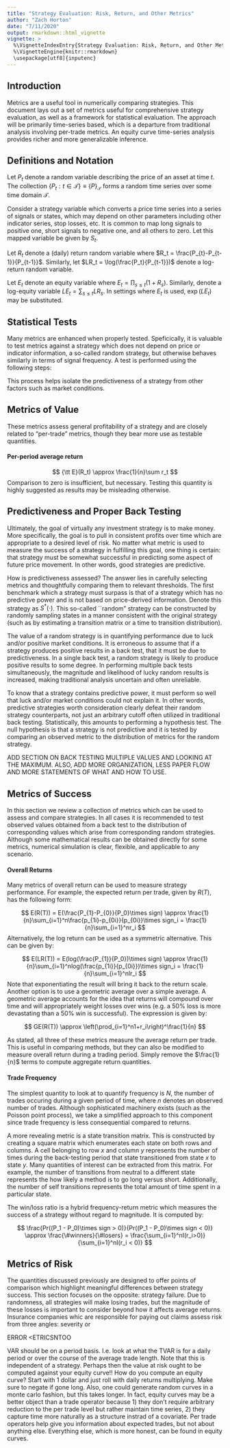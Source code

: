 ```yaml
---
title: "Strategy Evaluation: Risk, Return, and Other Metrics"
author: "Zach Horton"
date: "7/11/2020"
output: rmarkdown::html_vignette
vignette: >
  %\VignetteIndexEntry{Strategy Evaluation: Risk, Return, and Other Metrics}
  %\VignetteEngine{knitr::rmarkdown}
  \usepackage[utf8]{inputenc}
---
```


## Introduction

Metrics are a useful tool in numerically comparing strategies. This document lays out a set of metrics useful for comprehensive strategy evaluation, as well as a framework for statistical evaluation. The approach will be primarily time-series based, which is a departure from traditional analysis involving per-trade metrics. An equity curve time-series analysis provides richer and more generalizable inference.

## Definitions and Notation

Let $P_t$ denote a random variable describing the price of an asset at time $t$. The collection $\{P_t:t\in \mathcal{T}\} \equiv \{P\}_\mathcal{T}$ forms a random time series over some time domain $\mathcal{T}$.

Consider a strategy variable which converts a price time series into a series of signals or states, which may depend on other parameters including other indicator series, stop losses, etc. It is common to map long signals to positive one, short signals to negative one, and all others to zero. Let this mapped variable be given by $S_t$.

Let $R_t$ denote a (daily) return random variable where $R_t = \frac{P_{t}-P_{t-1}}{P_{t-1}}$. Similarly, let $LR_t = \log(\frac{P_t}{P_{t-1}})$ denote a log-return random variable.

Let $E_t$ denote an equity variable where $E_t = \prod_{s \le t}(1+R_s)$. Similarly, denote a log-equity variable $LE_t = \sum_{s \le t}LR_s$. In settings where $E_t$ is used, $\exp(LE_t)$ may be substituted.

## Statistical Tests

Many metrics are enhanced when properly tested. Speficically, it is valuable to test metrics against a strategy which does not depend on price or indicator information, a so-called random strategy, but otherwise behaves similarly in terms of signal frequency. A test is performed using the following steps:

\begin{enumerate}
  \item Backtest the strategy on a given backtest period
  \item Compute the metric of interest and a state transition count matrix
  \item Generate a random strategy series using the transition matrix
  \item Compute and save the metric of interest on this random series
  \item Repeat steps 3 and 4 many many times
  \item Compare the observed metric value against the distribution of random values
\end{enumerate}

This process helps isolate the predictiveness of a strategy from other factors such as market conditions. 

## Metrics of Value

These metrics assess general profitability of a strategy and are closely related to "per-trade" metrics, though they bear more use as testable quantities.

#### Per-period average return

$$
{\tt E}(R_t) \approx \frac{1}{n}\sum r_t
$$
Comparison to zero is insufficient, but necessary. Testing this quantity is highly suggested as results may be misleading otherwise.

## Predictiveness and Proper Back Testing

Ultimately, the goal of virtually any investment strategy is to make money. More specifically, the goal is to pull in consistent profits over time which are appropriate to a desired level of risk. No matter what metric is used to measure the success of a strategy in fulfilling this goal, one thing is certain: that strategy must be somewhat successful in predicting some aspect of future price movement. In other words, good strategies are predictive. 

How is predictiveness assessed? The answer lies in carefully selecting metrics and thoughtfully comparing them to relevant thresholds. The first benchmark which a strategy must surpass is that of a strategy which has no predictive power and is not based on price-derived information. Denote this strategy as $S^*(\cdot)$. This so-called ``random" strategy can be constructed by randomly sampling states in a manner consistent with the original strategy (such as by estimating a transition matrix or a time to transition distribution). 

The value of a random strategy is in quantifying performance due to luck and/or positive market conditions. It is erroneous to assume that if a strategy produces positive results in a back test, that it must be due to predictiveness. In a single back test, a random strategy is likely to produce positive results to some degree. In performing multiple back tests simultaneously, the magnitude and likelihood of lucky random results is increased, making traditional analysis uncertain and often unreliable.

To know that a strategy contains predictive power, it must perform so well that luck and/or market conditions could not explain it. In other words, predictive strategies worth consideration clearly defeat their random strategy counterparts, not just an arbitrary cutoff often utilized in traditional back testing. Statistically, this amounts to performing a hypothesis test. The null hypothesis is that a strategy is not predictive and it is tested by comparing an observed metric to the distribution of metrics for the random strategy.

ADD SECTION ON BACK TESTING MULTIPLE VALUES AND LOOKING AT THE MAXIMUM. ALSO, ADD MORE ORGANIZATION, LESS PAPER FLOW AND MORE STATEMENTS OF WHAT AND HOW TO USE.

## Metrics of Success

In this section we review a collection of metrics which can be used to assess and compare strategies. In all cases it is recommended to test observed values obtained from a back test to the distribution of corresponding values which arise from corresponding random strategies. Although some mathematical results can be obtained directly for some metrics, numerical simulation is clear, flexible, and applicable to any scenario.

#### Overall Returns

Many metrics of overall return can be used to measure strategy performance. For example, the expected return per trade, given by $R(T)$, has the following form:

$$
E(R(T)) = E(\frac{P_{1}-P_{0}}{P_0}\times sign) \approx \frac{1}{n}\sum_{i=1}^n\frac{p_{1i}-p_{0i}}{p_{0i}}\times sign_i = \frac{1}{n}\sum_{i=1}^nr_i
$$
Alternatively, the log return can be used as a symmetric alternative. This can be given by:

$$
E(LR(T)) = E(log(\frac{P_{1}}{P_0})\times sign) \approx \frac{1}{n}\sum_{i=1}^nlog(\frac{p_{1i}}{p_{0i}})\times sign_i = \frac{1}{n}\sum_{i=1}^nlr_i
$$
Note that exponentiating the result will bring it back to the return scale. Another option is to use a geometric average over a simple average. A geometric average accounts for the idea that returns will compound over time and will appropriately weight losses over wins (e.g. a 50% loss is more devastating than a 50% win is successful). The expression is given by:

$$
GE(R(T)) \approx \left(\prod_{i=1}^n1+r_i\right)^\frac{1}{n}
$$

As stated, all three of these metrics measure the average return per trade. This is useful in comparing methods, but they can also be modified to measure overall return during a trading period. Simply remove the $\frac{1}{n}$ terms to compute aggregate return quantities. 

#### Trade Frequency

The simplest quantity to look at to quantify frequency is $N$, the number of trades occuring during a given period of time, where $n$ denotes an observed number of trades. Although sophisticated machinery exists (such as the Poisson point process), we take a simplified approach to this component since trade frequency is less consequential compared to returns.

A more revealing metric is a state transition matrix. This is constructed by creating a square matrix which enumerates each state on both rows and columns. A cell belonging to row $x$ and column $y$ represents the number of times during the back-testing period that state transitioned from state $x$ to state $y$. Many quantities of interest can be extracted from this matrix. For example, the number of transitions from neutral to a different state represents the how likely a method is to go long versus short. Additionally, the number of self transitions represents the total amount of time spent in a particular state. 

The win/loss ratio is a hybrid frequency-return metric which measures the success of a strategy without regard to magnitude. It is computed by:

$$
\frac{Pr((P_1 - P_0)\times sign > 0)}{Pr((P_1 - P_0)\times sign < 0)} \approx \frac{\#winners}{\#losers} = \frac{\sum_{i=1}^nI(r_i>0)}{\sum_{i=1}^nI(r_i < 0)}
$$

## Metrics of Risk

The quantities discussed previously are designed to offer points of comparison which highlight meaningful differences between strategy success. This section focuses on the opposite: strategy failure. Due to randomness, all strategies will make losing trades, but the magnitude of these losses is important to consider beyond how it affects average returns. Insurance companies whic are responsible for paying out claims assess risk from three angles: severity or 


ERROR <ETRICSNTOO

VAR should be on a period basis. I.e. look at what the TVAR is for a daily period or over the course of the average trade length. Note that this is independent of a strategy. Perhaps then the value at risk ought to be computed against your equity curve!! How do you compute an equity curve? Start with 1 dollar and just roll with daily returns multiplying. Make sure to negate if gone long. Also, one could generate random curves in a monte carlo fashion, but this takes longer. In fact, equity curves may be a better object than a trade operator because 1) they don't require arbitrary reduction to the per trade level but rather maintain time series, 2) they capture time more naturally as a structure instrad of a covariate. Per trade operators help give you information about expected trades, but not about anything else. Everything else, which is more honest, can be found in equity curves.



